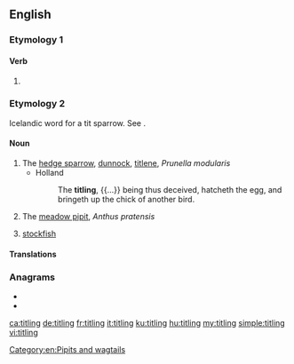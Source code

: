 ==English==

===Etymology 1===

====Verb====
{{head|en|present participle}}

# {{present participle of|title|lang=en|nocat=1}}

===Etymology 2===
Icelandic word for a tit sparrow. See {{m|en|tit||a small bird}}.

====Noun====
{{en-noun}}

# The [[hedge sparrow]], [[dunnock]], [[titlene]], ''Prunella modularis''
#* Holland
#*: The '''titling''', {{...}} being thus deceived, hatcheth the egg, and bringeth up the chick of another bird.
# The [[meadow pipit]], ''Anthus pratensis''
# {{lb|en|obsolete|in customhouses}} [[stockfish]]

====Translations====
{{trans-see|''Prunella modularis''|dunnock}}

{{trans-see|''Anthus pratensis''|meadow pipit}}

{{trans-see|stockfish}}

{{Webster 1913}}

===Anagrams===
* {{l|en|tilting}}
* {{l|en|Tlingit}}

[[Category:en:Pipits and wagtails]]

[[ca:titling]]
[[de:titling]]
[[fr:titling]]
[[it:titling]]
[[ku:titling]]
[[hu:titling]]
[[my:titling]]
[[simple:titling]]
[[vi:titling]]
